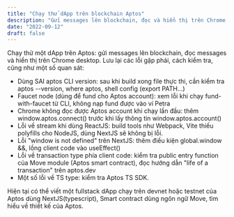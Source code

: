 ```yaml
---
title: "Chạy thử dApp trên blockchain Aptos"
description: "Gửi messages lên blockchain, đọc và hiển thị trên Chrome, viết lại một số issues gặp phải"
date: "2022-09-12"
draft: false
---
```


Chạy thử một dApp trên Aptos: gửi messages lên blockchain, đọc messages và hiển thị trên Chrome desktop.
Lưu lại các lỗi gặp phải, cách kiểm tra, cũng như một số quan sát:

- Dùng SAI aptos CLI version: sau khi build xong file thực thi, cần kiểm tra aptos --version, where aptos, shell config (export PATH...)
- Faucet node (dùng để fund cho Aptos account): xem lỗi khi chạy fund-with-faucet từ CLI, không nạp fund được vào ví Petra
- Chrome không đọc được Aptos account khi chạy lần đầu: thêm window.aptos.connect() trước khi lấy thông tin window.aptos.account()
- Lỗi về stream khi dùng ReactJS: build tools như Webpack, Vite thiếu polyfills cho NodeJS, dùng NextJS sẽ không bị lỗi.
- Lỗi "window is not defined" trên NextJS: thêm điều kiện global.window &&, lồng client code vào useEffect()
- Lỗi về transaction type phía client code: kiểm tra public entry function của Move module (Aptos smart contract), đọc hướng dẫn "life of a transaction" trên aptos.dev
- Một số lỗi về TS type: kiểm tra Aptos TS SDK.

Hiện tại có thể viết một fullstack dApp chạy trên devnet hoặc testnet của Aptos dùng NextJS(typescript), Smart contract dùng ngôn ngữ Move, tìm hiểu về thiết kế của Aptos.
